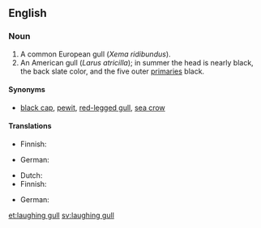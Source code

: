 ==English==

===Noun===
{{en-noun|head=[[laughing]] [[gull]]}}

# A common European gull (''Xema ridibundus'').
# An American gull (''Larus atricilla''); in summer the head is nearly black, the back slate color, and the five outer [[primary|primaries]] black.

====Synonyms====
* {{sense|European gull}} [[black cap]], [[pewit]], [[red-legged gull]], [[sea crow]]

====Translations====
{{trans-top|European gull}}
* Finnish: {{t+|fi|naurulokki}}
{{trans-mid}}
* German: {{t+|de|Lachmöwe|f}}
{{trans-bottom}}

{{trans-top|American gull}}
* Dutch: {{t|nl|lachmeeuw}}
* Finnish: {{t-|fi|nokisiipilokki}}
{{trans-mid}}
* German: {{t|de|Aztekenmöwe|f}}
{{trans-bottom}}

{{Webster 1913}}

[[et:laughing gull]]
[[sv:laughing gull]]